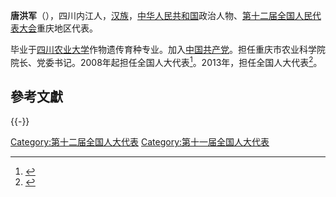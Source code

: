 '''唐洪军'''（{{bd|1961年||}}），四川内江人，[[汉族|汉族]]，[[中华人民共和国|中华人民共和国]]政治人物、[[第十二届全国人民代表大会|第十二届全国人民代表大会]]重庆地区代表。

毕业于[[四川农业大学|四川农业大学]]作物遗传育种专业。加入[[中国共产党|中国共产党]]。担任重庆市农业科学院院长、党委书记。2008年起担任全国人大代表<ref>{{cite news|title=全国人大代表信息-唐洪军|url=http://210.82.31.1:8084/delegate/viewDelegate.action?dbid=112103|accessdate=2013-04-05|newspaper=全国人大网|archive-url=https://web.archive.org/web/20120305103250/http://www.npc.gov.cn/delegate/viewDelegate.action?dbid=112103|archive-date=2012-03-05|dead-url=yes}}</ref>。2013年，担任全国人大代表<ref>{{cite news|title=全国人大代表信息-唐洪军|url=http://210.82.31.1:8084/delegate/viewDelegate.action?dbid=122084|accessdate=2013-04-05|newspaper=全国人大网|archive-url=https://web.archive.org/web/20140522092458/http://www.npc.gov.cn/delegate/viewDelegate.action?dbid=122084|archive-date=2014-05-22|dead-url=yes}}</ref>。

==參考文獻==
{{Reflist}}

{{-}}
{{全国人大代表/11/渝}}
{{中国政治人物小作品}}

[[Category:第十二届全国人大代表|Category:第十二届全国人大代表]]
[[Category:第十一届全国人大代表|Category:第十一届全国人大代表]]